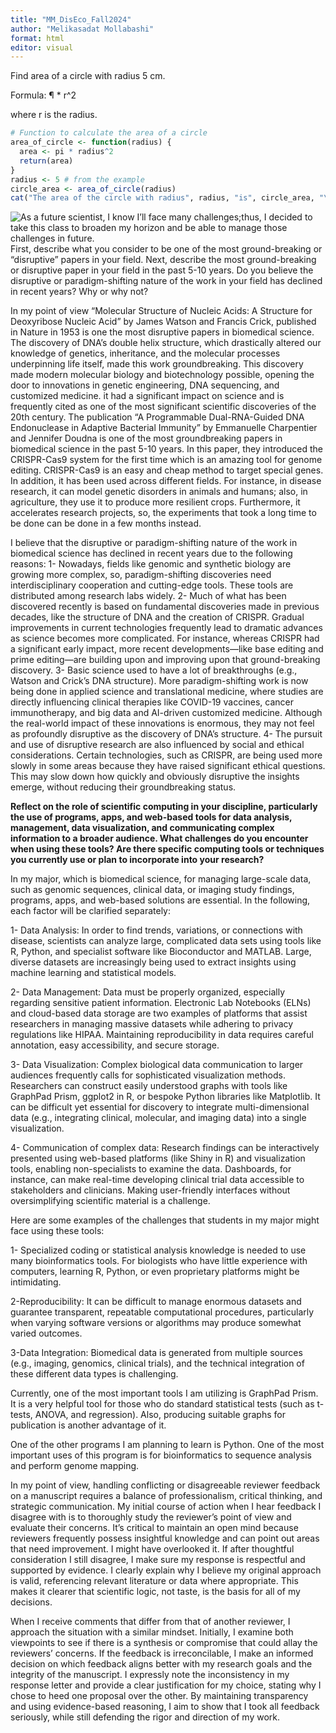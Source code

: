 ```yaml
---
title: "MM_DisEco_Fall2024"
author: "Melikasadat Mollabashi"
format: html
editor: visual
---
```


Find area of a circle with radius 5 cm.

Formula: ¶ \* r\^2

where r is the radius.

```r
# Function to calculate the area of a circle
area_of_circle <- function(radius) {
  area <- pi * radius^2
  return(area)
}
radius <- 5 # from the example
circle_area <- area_of_circle(radius)
cat("The area of the circle with radius", radius, "is", circle_area, "\n")
```

![As a future scientist, I know I'll face many challenges;thus, I decided to take this class to broaden my horizon and be able to manage those challenges in future.](images/clipboard-1555617983.png) First, describe what you consider to be one of the most ground-breaking or "disruptive" papers in your field. Next, describe the most ground-breaking or disruptive paper in your field in the past 5-10 years. Do you believe the disruptive or paradigm-shifting nature of the work in your field has declined in recent years? Why or why not?

In my point of view “Molecular Structure of Nucleic Acids: A Structure for Deoxyribose Nucleic Acid” by James Watson and Francis Crick, published in Nature in 1953 is one the most disruptive papers in biomedical science. The discovery of DNA's double helix structure, which drastically altered our knowledge of genetics, inheritance, and the molecular processes underpinning life itself, made this work groundbreaking. This discovery made modern molecular biology and biotechnology possible, opening the door to innovations in genetic engineering, DNA sequencing, and customized medicine. it had a significant impact on science and is frequently cited as one of the most significant scientific discoveries of the 20th century. The publication “A Programmable Dual-RNA-Guided DNA Endonuclease in Adaptive Bacterial Immunity” by Emmanuelle Charpentier and Jennifer Doudna is one of the most groundbreaking papers in biomedical science in the past 5-10 years. In this paper, they introduced the CRISPR-Cas9 system for the first time which is an amazing tool for genome editing. CRISPR-Cas9 is an easy and cheap method to target special genes. In addition, it has been used across different fields. For instance, in disease research, it can model genetic disorders in animals and humans; also, in agriculture, they use it to produce more resilient crops. Furthermore, it accelerates research projects, so, the experiments that took a long time to be done can be done in a few months instead.

I believe that the disruptive or paradigm-shifting nature of the work in biomedical science has declined in recent years due to the following reasons: 1- Nowadays, fields like genomic and synthetic biology are growing more complex, so, paradigm-shifting discoveries need interdisciplinary cooperation and cutting-edge tools. These tools are distributed among research labs widely. 2- Much of what has been discovered recently is based on fundamental discoveries made in previous decades, like the structure of DNA and the creation of CRISPR. Gradual improvements in current technologies frequently lead to dramatic advances as science becomes more complicated. For instance, whereas CRISPR had a significant early impact, more recent developments—like base editing and prime editing—are building upon and improving upon that ground-breaking discovery. 3- Basic science used to have a lot of breakthroughs (e.g., Watson and Crick's DNA structure). More paradigm-shifting work is now being done in applied science and translational medicine, where studies are directly influencing clinical therapies like COVID-19 vaccines, cancer immunotherapy, and big data and AI-driven customized medicine. Although the real-world impact of these innovations is enormous, they may not feel as profoundly disruptive as the discovery of DNA's structure. 4- The pursuit and use of disruptive research are also influenced by social and ethical considerations. Certain technologies, such as CRISPR, are being used more slowly in some areas because they have raised significant ethical questions. This may slow down how quickly and obviously disruptive the insights emerge, without reducing their groundbreaking status.

**Reflect on the role of scientific computing in your discipline, particularly the use of programs, apps, and web-based tools for data analysis, management, data visualization, and communicating complex information to a broader audience. What challenges do you encounter when using these tools? Are there specific computing tools or techniques you currently use or plan to incorporate into your research?**

In my major, which is biomedical science, for managing large-scale data, such as genomic sequences, clinical data, or imaging study findings, programs, apps, and web-based solutions are essential. In the following, each factor will be clarified separately:

1- Data Analysis: In order to find trends, variations, or connections with disease, scientists can analyze large, complicated data sets using tools like R, Python, and specialist software like Bioconductor and MATLAB. Large, diverse datasets are increasingly being used to extract insights using machine learning and statistical models.

2- Data Management: Data must be properly organized, especially regarding sensitive patient information. Electronic Lab Notebooks (ELNs) and cloud-based data storage are two examples of platforms that assist researchers in managing massive datasets while adhering to privacy regulations like HIPAA. Maintaining reproducibility in data requires careful annotation, easy accessibility, and secure storage.

3- Data Visualization: Complex biological data communication to larger audiences frequently calls for sophisticated visualization methods. Researchers can construct easily understood graphs with tools like GraphPad Prism, ggplot2 in R, or bespoke Python libraries like Matplotlib. It can be difficult yet essential for discovery to integrate multi-dimensional data (e.g., integrating clinical, molecular, and imaging data) into a single visualization.

4- Communication of complex data: Research findings can be interactively presented using web-based platforms (like Shiny in R) and visualization tools, enabling non-specialists to examine the data. Dashboards, for instance, can make real-time developing clinical trial data accessible to stakeholders and clinicians. Making user-friendly interfaces without oversimplifying scientific material is a challenge.

Here are some examples of the challenges that students in my major might face using these tools:

1- Specialized coding or statistical analysis knowledge is needed to use many bioinformatics tools. For biologists who have little experience with computers, learning R, Python, or even proprietary platforms might be intimidating.

2-Reproducibility: It can be difficult to manage enormous datasets and guarantee transparent, repeatable computational procedures, particularly when varying software versions or algorithms may produce somewhat varied outcomes.

3-Data Integration: Biomedical data is generated from multiple sources (e.g., imaging, genomics, clinical trials), and the technical integration of these different data types is challenging.

Currently, one of the most important tools I am utilizing is GraphPad Prism. It is a very helpful tool for those who do standard statistical tests (such as t-tests, ANOVA, and regression). Also, producing suitable graphs for publication is another advantage of it.

One of the other programs I am planning to learn is Python. One of the most important uses of this program is for bioinformatics to sequence analysis and perform genome mapping.

In my point of view, handling conflicting or disagreeable reviewer feedback on a manuscript requires a balance of professionalism, critical thinking, and strategic communication. My initial course of action when I hear feedback I disagree with is to thoroughly study the reviewer's point of view and evaluate their concerns. It's critical to maintain an open mind because reviewers frequently possess insightful knowledge and can point out areas that need improvement. I might have overlooked it. If after thoughtful consideration I still disagree, I make sure my response is respectful and supported by evidence. I clearly explain why I believe my original approach is valid, referencing relevant literature or data where appropriate. This makes it clearer that scientific logic, not taste, is the basis for all of my decisions.

When I receive comments that differ from that of another reviewer, I approach the situation with a similar mindset. Initially, I examine both viewpoints to see if there is a synthesis or compromise that could allay the reviewers' concerns. If the feedback is irreconcilable, I make an informed decision on which feedback aligns better with my research goals and the integrity of the manuscript. I expressly note the inconsistency in my response letter and provide a clear justification for my choice, stating why I chose to heed one proposal over the other. By maintaining transparency and using evidence-based reasoning, I aim to show that I took all feedback seriously, while still defending the rigor and direction of my work.
